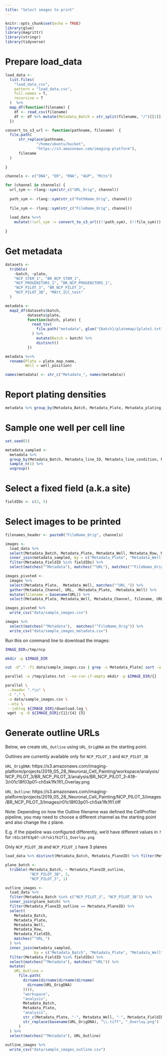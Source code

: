 ```yaml
---
title: "Select images to print"
---
```


```r
knitr::opts_chunk$set(echo = TRUE)
library(glue)
library(magrittr)
library(stringr)
library(tidyverse)
```

# Prepare load_data 

```r
load_data <-
  list.files(
    "load_data_csv",
    pattern = "load_data.csv",
    full.names = T,
    recursive = T
  )  %>%
  map_df(function(filename) {
    df <- read_csv(filename)
    df <- df %>% mutate(Metadata_Batch = str_split(filename, "/")[[1]][2])
  })

convert_to_s3_url <- function(pathname, filename)  {
  file.path(
      str_replace(pathname, 
              "/home/ubuntu/bucket", 
              "https://s3.amazonaws.com/imaging-platform"),
      filename
  )
  
}

channels <- c("DNA", "ER", "RNA", "AGP", "Mito")

for (channel in channels) {
  url_sym <- rlang::sym(str_c("URL_Orig", channel))
  
  path_sym <- rlang::sym(str_c("PathName_Orig", channel))
   
  file_sym <- rlang::sym(str_c("FileName_Orig", channel))
   
  load_data %<>% 
    mutate(!!url_sym := convert_to_s3_url((!!path_sym), (!!file_sym)))
  
}

```

# Get metadata

```r

datasets <- 
  tribble(
    ~batch, ~plate,
    "NCP_STEM_1", "BR_NCP_STEM_1",
    "NCP_PROGENITORS_1", "BR_NCP_PROGENITORS_1",
    "NCP_PILOT_3", "BR_NCP_PILOT_3",
    "NCP_PILOT_3B", "MAtt_ICC_test"
  )

metadata <-
  map2_df(datasets$batch,
          datasets$plate,
          function(batch, plate) {
            read_tsv(
              file.path("metadata", glue("{batch}/platemap/{plate}.txt")),
            ) %>%
              mutate(Batch = batch) %>%
              distinct()
          })

metadata %<>%
  rename(Plate = plate_map_name, 
         Well = well_position)

names(metadata) <- str_c("Metadata_", names(metadata))
```

# Report plating densities

```r
metadata %>% group_by(Metadata_Batch, Metadata_Plate, Metadata_plating_density) %>% tally()
```


# Sample one well per cell line

```r
set.seed(5)

metadata_sampled <-
  metadata %>%
  group_by(Metadata_Batch, Metadata_line_ID, Metadata_line_condition, Metadata_compound_ID, Metadata_plating_density) %>%
  sample_n(1) %>%
  ungroup()
```

# Select a fixed field (a.k.a site)

```r
fieldIDs <- c(3, 5)
```

# Select images to be printed

```r
filenames_header <- paste0("FileName_Orig", channels)

images <- 
  load_data %>%
  select(Metadata_Batch, Metadata_Plate, Metadata_Well, Metadata_Row, Metadata_FieldID, matches("^URL_"), one_of(filenames_header)) %>%
  inner_join(metadata_sampled, by = c("Metadata_Plate", "Metadata_Well")) %>%
  filter(Metadata_FieldID %in% fieldIDs) %>%
  select(matches("^Metadata"), matches("^URL"), matches("^FileName_Orig"))

images_pivoted <-
  images %>%
  select(Metadata_Plate,  Metadata_Well, matches("^URL_")) %>%
  gather(Metadata_Channel, URL, -Metadata_Plate, -Metadata_Well) %>%
  mutate(filename = basename(URL)) %>%
  select(Metadata_Plate, Metadata_Well, Metadata_Channel, filename, URL)

images_pivoted %>% 
  write_csv("data/sample_images.csv")

```

```r
images %>%
  select(matches("^Metadata"),  matches("^FileName_Orig")) %>%
  write_csv("data/sample_images_metadata.csv")
```

Run this on command line to download the images:

```sh
IMAGE_DIR=/tmp/ncp

mkdir -p $IMAGE_DIR

cut -d"," -f1 data/sample_images.csv | grep -v Metadata_Plate| sort -u > /tmp/plates.txt

parallel -a /tmp/plates.txt --no-run-if-empty mkdir -p $IMAGE_DIR/{} 

parallel \
 --header ".*\n" \
 -C "," \
 -a data/sample_images.csv \
 --eta \
 --joblog ${IMAGE_DIR}/download.log \
 wget -q -O ${IMAGE_DIR}/{1}/{4} {5}
```


# Generate outline URLs

Below, we create `URL_Outline` using `URL_OrigDNA` as the starting point.

Outlines are currently available only for `NCP_PILOT_3` and `NCP_PILOT_3B`

`URL_OrigDNA`:
https://s3.amazonaws.com/imaging-platform/projects/2019_05_28_Neuronal_Cell_Painting/workspace/analysis/NCP_PILOT_3/BR_NCP_PILOT_3/analysis/BR_NCP_PILOT_3-A18-3/r01c18f03p01-ch5sk1fk1fl1_Overlay.png	

`URL_Outline`:
https://s3.amazonaws.com/imaging-platform/projects/2019_05_28_Neuronal_Cell_Painting/NCP_PILOT_3/images/BR_NCP_PILOT_3/Images/r01c18f03p01-ch5sk1fk1fl1.tiff

Note: Depending on how the Outline filename was defined the CellProfiler pipeline, you may need to choose a different channel as the starting point and also change the z plane.

E.g. if the pipeline was configured differently, we'd have different values in `?` for `r01c18f03p0?-ch?sk1fk1fl1_Overlay.png`

Only `NCP_PILOT_3B` and `NCP_PILOT_1` have 3 planes

```r
load_data %>% distinct(Metadata_Batch, Metadata_PlaneID) %>% filter(Metadata_PlaneID > 1)
```

```r
plane_batch <-
  tribble(~Metadata_Batch, ~ Metadata_PlaneID_outline,
           "NCP_PILOT_3B", 3,
           "NCP_PILOT_3", 1)

outline_images <-
  load_data %>%
  filter(Metadata_Batch %in% c("NCP_PILOT_3", "NCP_PILOT_3B")) %>%
  inner_join(plane_batch) %>%
  filter(Metadata_PlaneID_outline == Metadata_PlaneID) %>%
  select(
    Metadata_Batch,
    Metadata_Plate,
    Metadata_Well,
    Metadata_Row,
    Metadata_FieldID,
    matches("^URL_")
  ) %>%
  inner_join(metadata_sampled,
             by = c("Metadata_Batch", "Metadata_Plate", "Metadata_Well")) %>%
  filter(Metadata_FieldID %in% fieldIDs) %>%
  select(matches("^Metadata"), matches("^URL")) %>%
  mutate(
    URL_Outline =
      file.path(
        dirname(dirname(dirname(dirname(
          dirname(URL_OrigDNA)
        )))),
        "workspace",
        "analysis",
        Metadata_Batch,
        Metadata_Plate,
        "analysis",
        str_c(Metadata_Plate, "-", Metadata_Well, "-", Metadata_FieldID),
        str_replace(basename(URL_OrigDNA), "\\.tiff", "_Overlay.png")
      )
  ) %>%
  select(matches("^Metadata"), URL_Outline)
  
outline_images %>%
  write_csv("data/sample_images_outline.csv")
```


